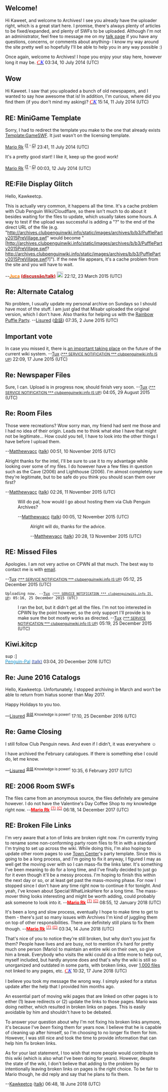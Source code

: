 == Welcome! ==

Hi Kaweet, and welcome to Archives! I see you already have the uploader right, which is a great start here. I promise, there's always plenty of articles to be fixed/expanded, and plenty of SWFs to be uploaded. Although I'm not an administrator, feel free to message me on my [[User talk:Cp kid|talk page]] if you have any questions, concerns, or comments about anything- I know my way around the site pretty well so hopefully I'll be able to help you in any way possible :)

Once again, welcome to Archives! I hope you enjoy your stay here, however long it may be. ''<big><font face="trebuchet ms">[[User:Cp kid|<span style="color:red">C</span>]][[User talk:Cp kid|<span style="color:blue">K</span>]]</font></big>'' 03:34, 10 July 2014 (UTC)

== Wow ==

Hi Kaweet. I saw that you uploaded a bunch of old newspapers, and I wanted to say how awesome that is! In addition, I'm curious, where did you find them (if you don't mind my asking)? ''<big><font face="trebuchet ms">[[User:Cp kid|<span style="color:red">C</span>]][[User talk:Cp kid|<span style="color:blue">K</span>]]</font></big>'' 15:14, 11 July 2014 (UTC)

== RE: MiniGame Template ==

Sorry, I had to redirect the template you make to the one that already exists [[Template:GameSWF]]. It just wasn't on the licensing template.

[[User:Mario Rk|Mario Rk]] <sup><span style="color:; text-shadow:grey 0 4px 4px;">(</span>[[User talk:Mario Rk|<span style="color:; text-shadow:grey 0 4px 4px;">T</span>]] <span style="color:; text-shadow:grey 0 4px 4px;">'''<big>·</big>'''</span> [[Special:Contributions/Mario_Rk|<span style="color:; text-shadow:grey 0 4px 4px;">C</span>]]<span style="color:; text-shadow:grey 0 4px 4px;">)</span></sup> 23:41, 11 July 2014 (UTC)

It's a pretty good start! I like it, keep up the good work!

[[User:Mario Rk|Mario Rk]] <sup><span style="color:; text-shadow:grey 0 4px 4px;">(</span>[[User talk:Mario Rk|<span style="color:; text-shadow:grey 0 4px 4px;">T</span>]] <span style="color:; text-shadow:grey 0 4px 4px;">'''<big>·</big>'''</span> [[Special:Contributions/Mario_Rk|<span style="color:; text-shadow:grey 0 4px 4px;">C</span>]]<span style="color:; text-shadow:grey 0 4px 4px;">)</span></sup> 00:03, 12 July 2014 (UTC)

== RE:File Display Glitch ==

Hello, Kawkeetcp.

This is actually very common, it happens all the time. It's a cache problem with Club Penguin Wiki/Cloudflare, so there isn't much to do about it besides waiting for the files to update, which usually takes some hours. A way to test if the upload was successful is adding a "?" to the end of the direct URL of the file (e.g. "http://archives.clubpenguinwiki.info/static/images/archives/b/b3/PuffleParty2015PreVillage.swf" would become "[http://archives.clubpenguinwiki.info/static/images/archives/b/b3/PuffleParty2015PreVillage.swf? http://archives.clubpenguinwiki.info/static/images/archives/b/b3/PuffleParty2015PreVillage.swf?]"). If the new file appears, it's a cache problem from the site and you will have to wait.

--[[User:Juca|<span style="color:#ff7c00;"><b>Juca</b></span>]] [[User talk:Juca|<span style="color:#c00000;"><b>(discussão/talk)</b></span>]] [[File:Penguinguitar.png|link=Special:Contributions/Juca|20px]] 22:12, 23 March 2015 (UTC)

== Re: Alternate Catalog ==

No problem, I usually update my personal archive on Sundays so I should have most of the stuff. I am just glad that Misabr uploaded the original version, which I don't have. Also thanks for helping us with the [[Rainbow Puffle Party]]. --[[User:Lisured|Lisured]] ([[User_talk:Lisured|会話]]) 07:35, 2 June 2015 (UTC)

== Important vote ==

In case you missed it, there is [[clubpenguinwiki:Club_Penguin_Wiki:Council#Archives_redo|an important taking place]] on the future of the current wiki system. --[[User:Tux|Tux]] <small>([[User talk:Tux|*** SERVICE NOTIFICATION *** clubpenguinwiki.info IS UP]])</small> 22:09, 17 June 2015 (UTC)

== Re: Newspaper Files ==

Sure, I can. Upload is in progress now, should finish very soon. --[[User:Tux|Tux]] <small>([[User talk:Tux|*** SERVICE NOTIFICATION *** clubpenguinwiki.info IS UP]])</small> 04:05, 29 August 2015 (UTC)

== Re: Room Files ==

Those were recreations?  Wow sorry man, my friend had sent me those and I had no idea of their origin.  Leads me to think what else I have that might not be legitimate...  How could you tell, I have to look into the other things I have before I upload them.

--[[Special:Contributions/Matthewvacc|Matthewvacc]] ([[User talk:Matthewvacc|talk]]) 00:51, 10 November 2015‎ (UTC)

Alright thanks for the intel, I'll be sure to use it to my advantage while looking over some of my files.  I do however have a few files in question such as the Cave (2006) and Lighthouse (2006).  I'm almost completely sure they're legitimate, but to be safe do you think you should scan them over first?

--[[Special:Contributions/Matthewvacc|Matthewvacc]] ([[User talk:Matthewvacc|talk]]) 02:26, 11 November 2015 (UTC)

:Will do pal, how would I go about hosting them via Club Penguin Archives?

:--[[Special:Contributions/Matthewvacc|Matthewvacc]] ([[User talk:Matthewvacc|talk]]) 00:05, 12 November 2015‎ (UTC)

::Alright will do, thanks for the advice.

::--[[Special:Contributions/Matthewvacc|Matthewvacc]] ([[User talk:Matthewvacc|talk]]) 20:28, 13 November 2015‎ (UTC)

== RE: Missed Files ==

Apologies. I am not very active on CPWN all that much. The best way to contact me is with [[Special:EmailUser/Tux|email]].

--[[User:Tux|Tux]] <small>([[User talk:Tux|*** SERVICE NOTIFICATION *** clubpenguinwiki.info IS UP]])</small> 05:12, 25 December 2015 (UTC)
 Uploading now. --[[User:Tux|Tux]] <small>([[User talk:Tux|*** SERVICE NOTIFICATION *** clubpenguinwiki.info IS UP]])</small> 05:16, 25 December 2015 (UTC)
: I ran the bot, but it didn't get all the files. I'm not too interested in CPWN by the point however, so the only support I'll provide is to make sure the bot mostly works as directed. --[[User:Tux|Tux]] <small>([[User talk:Tux|*** SERVICE NOTIFICATION *** clubpenguinwiki.info IS UP]])</small> 05:19, 25 December 2015 (UTC)

==Kiwi.kitcp==
sup :]<br />
[[user:Penguin-Pal|<font color="0e92cf">Penguin-Pal</font>]] [[user talk:Penguin-Pal|<font color="2e47aa">(talk)</font>]] 03:04, 20 December 2016 (UTC)

== Re: June 2016 Catalogs ==

Hello, Kawkeetcp. Unfortunately, I stopped archiving in March and won’t be able to return from hiatus sooner than May 2017.

Happy Holidays to you too.

—[[User:Lisured|Lisured]] <sup>[[User_talk:Lisured|会話]]  Knowledge is power!</sup> 17:10, 25 December 2016 (UTC)

== Re: Game Closing ==

I still follow Club Penguin news. And even if I didn’t, it was everywhere ☺

I have archived the February catalogues. If there is something else I could do, let me know.

—[[User:Lisured|Lisured]] <sup>[[User_talk:Lisured|会話]]  Knowledge is power!</sup> 10:35, 6 February 2017 (UTC)

== RE: 2006 Room SWFs ==

The files came from an anonymous source, the files definitely are genuine however. I do not have the Valentine's Day Coffee Shop to my knowledge right now. --[[User:Mario Rk|'''<span class="Xc6" style="color:#FF0000;">Mario Rk</span>''']] <sup>[[User talk:Mario Rk|<span class="Xc6" style="color:#FF0000;">(T)</span>]] [[Special:Contributions/Mario Rk|<span class="Xc6" style="color:#FF0000;">(C)</span>]]</sup> 06:18, 14 December 2017 (UTC)

== RE: Broken File Links ==

I'm very aware that a ton of links are broken right now. I'm currently trying to rename some non-conforming party room files to fit in with a standard I'm trying to set up across the wiki. While doing this, I'm also hoping to update other room pages to use [[Town Center]]'s party template. Since this is going to be a long process, and I'm going to fix it anyway, I figured I may as well get the moving over with so I can mass-fix the links later. It's something I've been meaning to do for a long time, and I've finally decided to just go for it even though it'll be a messy process. I'm hoping to finish this within the next day or so, or at least get past the mass-moving phase. For now I stopped since I don't have any time right now to continue it for tonight. And yeah, I've known about Special:WhatLinksHere for a long time. The mass-mover thing looks interesting and might be worth adding, could probably ask someone to look into it. --[[User:Mario Rk|'''<span class="Xc6" style="color:#FF0000;">Mario Rk</span>''']] <sup>[[User talk:Mario Rk|<span class="Xc6" style="color:#FF0000;">(T)</span>]] [[Special:Contributions/Mario Rk|<span class="Xc6" style="color:#FF0000;">(C)</span>]]</sup> 08:55, 12 January 2018 (UTC)

It's been a long and slow process, eventually I hope to make time to get to them - there's just so many issues with Archives I'm kind of juggling them on top of other responsibilities. There are definitely still plans to fix them though. --[[User:Mario Rk|'''<span class="Xc6" style="color:#FF0000;">Mario Rk</span>''']] <sup>[[User talk:Mario Rk|<span class="Xc6" style="color:#FF0000;">(T)</span>]] [[Special:Contributions/Mario Rk|<span class="Xc6" style="color:#FF0000;">(C)</span>]]</sup> 03:34, 14 June 2018 (UTC)


That's nice of you to notice they're still broken, but why don't you just fix them? People have lives and are busy, not to mention it's hard for pretty much one person (Mario) to maintain an entire wiki on their own, so give him a break. Everybody who visits the wiki could do a little more to help out, myself included, but hardly anyone does and that's why the wiki is still so unorganized and outdated in some parts, with broken links, over [[Special:UnusedFiles|1,000 files]] not linked to any pages, etc. ''<big><font face="trebuchet ms">[[User:Cp kid|<span style="color:red">C</span>]][[User talk:Cp kid|<span style="color:blue">K</span>]]</font></big>'' 10:32, 17 June 2018 (UTC)

I believe you took my message the wrong way. I simply asked for a status update after the help that I provided him months ago.

An essential part of moving wiki pages that are linked on other pages is to either (1) leave redirects or (2) update the links to those pages. Mario was doing neither, which resulted in broken links on pages. This is easily avoidable by him and shouldn't have to be debated.

To answer your question about why I'm not fixing his broken links anymore, it's because I've ''been'' fixing them for years now. I believe that he is capable of cleaning up after himself, so I'm choosing to no longer fix them for him. However, I was still nice and took the time to provide information that can help him fix broken links.

As for your last statement, I too wish that more people would contribute to this wiki (which is also what I've been doing for years). However, despite the state of the wiki, I don't believe that adding to the problem by intentionally leaving broken links on pages is the right choice. To be fair to Mario though, he did reply and say that he plans to fix them.

--[[User:Kawkeetcp|Kawkeetcp]] ([[User talk:Kawkeetcp|talk]]) 06:48, 18 June 2018 (UTC)
